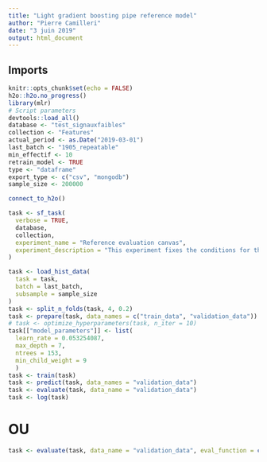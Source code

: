```yaml
---
title: "Light gradient boosting pipe reference model"
author: "Pierre Camilleri"
date: "3 juin 2019"
output: html_document
---
```


## Imports
```r
knitr::opts_chunk$set(echo = FALSE)
h2o::h2o.no_progress()
library(mlr)
# Script parameters
devtools::load_all()
database <- "test_signauxfaibles"
collection <- "Features"
actual_period <- as.Date("2019-03-01")
last_batch <- "1905_repeatable"
min_effectif <- 10
retrain_model <- TRUE
type <- "dataframe"
export_type <- c("csv", "mongodb")
sample_size <- 200000
```

```r
connect_to_h2o()
```

```r
task <- sf_task(
  verbose = TRUE,
  database,
  collection,
  experiment_name = "Reference evaluation canvas",
  experiment_description = "This experiment fixes the conditions for the evaluation of a new algorithm compared to former versions"
)

task <- load_hist_data(
  task = task,
  batch = last_batch,
  subsample = sample_size
)
task <- split_n_folds(task, 4, 0.2)
task <- prepare(task, data_names = c("train_data", "validation_data"))
# task <- optimize_hyperparameters(task, n_iter = 10)
task[["model_parameters"]] <- list(
  learn_rate = 0.053254087,
  max_depth = 7,
  ntrees = 153,
  min_child_weight = 9
  )
task <- train(task)
task <- predict(task, data_names = "validation_data")
task <- evaluate(task, data_name = "validation_data")
task <- log(task)
```

# OU
```r
task <- evaluate(task, data_name = "validation_data", eval_function = custom_eval_urssaf())
```

